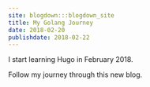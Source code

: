 ```yaml
---
site: blogdown:::blogdown_site
title: My Golang Journey
date: 2018-02-20
publishdate: 2018-02-22
---
```


I start learning Hugo in February 2018.

Follow my journey through this new blog.
